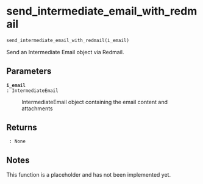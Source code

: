 # send_intermediate_email_with_redmail { #emailer_lib.send_intermediate_email_with_redmail }

```python
send_intermediate_email_with_redmail(i_email)
```

Send an Intermediate Email object via Redmail.

## Parameters {.doc-section .doc-section-parameters}

<code>[**i_email**]{.parameter-name} [:]{.parameter-annotation-sep} [IntermediateEmail]{.parameter-annotation}</code>

:   IntermediateEmail object containing the email content and attachments

## Returns {.doc-section .doc-section-returns}

<code>[]{.parameter-name} [:]{.parameter-annotation-sep} [None]{.parameter-annotation}</code>

:   

## Notes {.doc-section .doc-section-notes}

This function is a placeholder and has not been implemented yet.